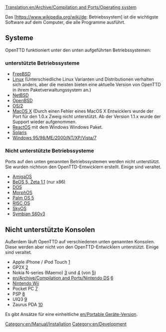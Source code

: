 [[Translation:en/Archive/Compilation and Ports/Operating system]]

Das [https://www.wikipedia.org/wiki/de: Betriebssystem] ist die wichtigste Software auf dem Computer, die alle Programme ausführt.

== Systeme ==
OpenTTD funktioniert unter den unten aufgeführten Betriebssystemen:

=== unterstützte Betriebssysteme ===
* [http://www.freshports.org/games/openttd/ FreeBSD]
* [http://www.openttd.org Linux] (Unterschiedliche Linux Varianten und Distributionen verhalten sich anders, aber die meisten bieten eine aktuelle Version von OpenTTD in ihrem Paketverwaltungssystem an.)
* [http://riksun.riken.go.jp/pub/pub/NetBSD/NetBSD-current/pkgsrc/games/openttd/ NetBSD]
* [http://www.openbsd.org/cgi-bin/cvsweb/ports/games/openttd/ OpenBSD]
* [http://www.openttd.org OS/2]
* [http://www.openttd.org MacOS X] (Durch einen Fehler eines MacOS X Entwicklers wurde der Port für den 1.0.x Zweig nicht unterstützt. Ab der Version 1.1.x wurde der Support wieder aufgenommen.
* [http://reactosde.re.funpic.de/catappdetail.php?cat=Games&appnr=146 ReactOS] mit dem Windows Windows Paket.
* [http://www.softagalleria.net/openttd-solaris.php Solaris]
* [http://www.openttd.org Windows 95/98/ME/2000/NT/XP/Vista/7]

=== Nicht unterstützte Betriebssysteme ===
Ports auf den unten genannten Betriebssystemen werden nicht unterstützt. Sie wurden nichtvon den OpenTTD-Entwicklern erstellt. Einige sind veraltet.

* [http://www.os4depot.net/index.php?function=showfile&file=game/strategy/openttd.lha AmigaOS]
* [http://bebits.com/app/3810 BeOS 5, Zeta 1.1] (nur x86) 
* [[en/Archive/Compilation and Ports/OpenTTD DOS|DOS]]
* [http://www.openttd.org MorphOS]
* [http://www.esoftinteractive.com/openttd.html Palm OS 5]
* [http://www.riscos.info/index.php/OpenTTD RISC OS] 
* [http://www.tt-forums.net/viewtopic.php?t=8107 SkyOS]
* [http://www.tt-forums.net/viewtopic.php?f=33&t=35942&st=0&sk=t&sd=a Symbian S60v3]

== Nicht unterstützte Konsolen ==
Außerdem läuft OpenTTD auf verschiedenen unten genannten Konsolen. Diese werden aber nicht von den OpenTTD-Entwicklern unterstützt. Einige sind veraltet.

* Apple iPhone / iPod Touch [http://www.zodttd.com/wiki/index.php/OpenTTD.app]
* GP2X [http://wiki.gp2x.org/wiki/OpenTTD]
* Nokia N-series (Maemo) [http://myy.haaga-helia.fi/~a0702483/maemo/] und [http://www.tt-forums.net/viewtopic.php?f=33&t=36042] (von [http://openttd.toimii.net/maemo/])
* [[en/Archive/Compilation and Ports/Nintendo DS]] [http://www.tt-forums.net/viewtopic.php?f=33&t=35306]
* [[en/Archive/Compilation and Ports/Wii|Nintendo Wii]]
* Pocket PC [http://www.esoftinteractive.com/openttd.html]
* PSP [http://openttd.pc-workshop.da.ru/]
* UIQ3 [http://my-symbian.com/forum/viewtopic.php?t=30981]
* Zaurus PDA [http://zsi2.stonekeep.com/index.php?v=d&a=2127]

Es gibt Ansätze für eine einheitliche [[en/Portable Geräte-Version]].

[[Category:en/Manual/Installation]] [[Category:en/Development]]